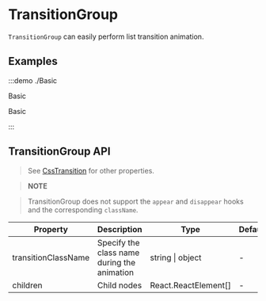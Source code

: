 # TransitionGroup

`TransitionGroup` can easily perform list transition animation.

## Examples

:::demo ./Basic

Basic

Basic

:::

## TransitionGroup API

> See [CssTransition](/components/CssTransition) for other properties.

> **NOTE**

> TransitionGroup does not support the `appear` and `disappear` hooks and the corresponding `className`.

| Property | Description | Type | Default | Require |
| --- | --- | --- | --- | --- |
| transitionClassName | Specify the class name during the animation | string \| object | - | false |
| children | Child nodes | React.ReactElement[] | - | true |
